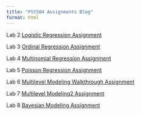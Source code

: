```yaml
---
title: "PSY504 Assignments Blog"
format: html
---
```


Lab 2 [Logistic Regression Assignment](assignments/logistic_regression.html)

Lab 3 [Ordinal Regression Assignment](assignments/ordinal_regression.html)

Lab 4 [Multinomial Regression Assignment](assignments/multinomial_regression.html)

Lab 5 [Poisson Regression Assignment](assignments/poisson_regression.html)

Lab 6 [Multilevel Modeling Walkthrough Assignment](assignments/multilevel-modeling-walkthrough/multilevel_modeling_walkthrough.html)

Lab 7 [Multilevel Modeling2 Assignment](assignments/multilevel_modeling2.html)

Lab 8 [Bayesian Modeling Assignment](assignments/bayesian_modeling.html)

